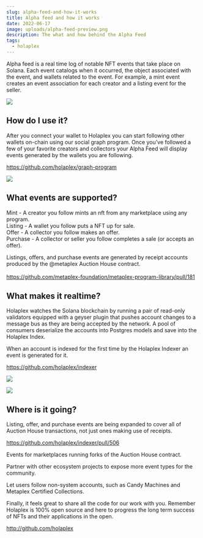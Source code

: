 ```yaml
---
slug: alpha-feed-and-how-it-works
title: Alpha feed and how it works
date: 2022-06-17
image: uploads/alpha-feed-preview.png
description: The what and how behind the Alpha Feed
tags:
  - holaplex
---
```


Alpha feed is a real time log of notable NFT events that take place on Solana. Each event catalogs when it occurred, the object associated with the event, and wallets related to the event. For example, a mint event creates an event association for each creator and a listing event for the seller.

![](uploads/feed-details-for-holaplex-open-source.png)

## How do I use it?

After you connect your wallet to Holaplex you can start following other wallets on-chain using our social graph program. Once you’ve followed a few of your favorite creators and collectors your Alpha Feed will display events generated by the wallets you are following.

<https://github.com/holaplex/graph-program>

![](uploads/getting-started-on-alpha.jpg)

## What events are supported?

Mint - A creator you follow mints an nft from any marketplace using any program.\
Listing - A wallet you follow puts a NFT up for sale.\
Offer - A collector you follow makes an offer.\
Purchase - A collector or seller you follow completes a sale (or accepts an offer).

Listings, offers, and purchase events are generated by receipt accounts produced by the @metaplex Auction House contract.\
\
<https://github.com/metaplex-foundation/metaplex-program-library/pull/181>

## What makes it realtime?

Holaplex watches the Solana blockchain by running a pair of read-only validators equipped with a geyser plugin that pushes account changes to a message bus as they are being accepted by the network. A pool of consumers deserialize the accounts into Postgres models and save into the Holaplex Index.

When an account is indexed for the first time by the Holaplex Indexer an event is generated for it.

<https://github.com/holaplex/indexer>

![](uploads/realtime-alpha.jpg)

![](uploads/create-table.jpg)

## Where is it going?

Listing, offer, and purchase events are being expanded to cover all of Auction House transactions, not just ones making use of receipts.

<https://github.com/holaplex/indexer/pull/506>

Events for marketplaces running forks of the Auction House contract.

Partner with other ecosystem projects to expose more event types for the community.

Let users follow non-system accounts, such as Candy Machines and Metaplex Certified Collections.

Finally, it feels great to share all the code for our work with you. Remember Holaplex is 100% open source and here to progress the long term success of NFTs and their applications in the open.

<http://github.com/holaplex>
